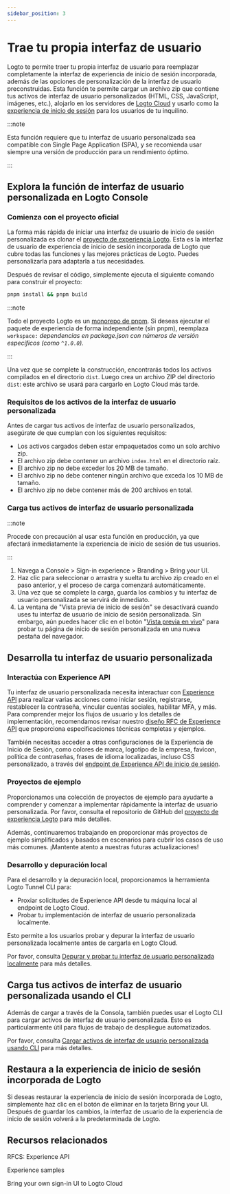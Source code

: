 ```yaml
---
sidebar_position: 3
---
```


# Trae tu propia interfaz de usuario

Logto te permite traer tu propia interfaz de usuario para reemplazar completamente la interfaz de experiencia de inicio de sesión incorporada, además de las opciones de personalización de la interfaz de usuario preconstruidas. Esta función te permite cargar un archivo zip que contiene tus activos de interfaz de usuario personalizados (HTML, CSS, JavaScript, imágenes, etc.), alojarlo en los servidores de [Logto Cloud](https://cloud.logto.io) y usarlo como la [experiencia de inicio de sesión](/end-user-flows#authentication-flows) para los usuarios de tu inquilino.

:::note

Esta función requiere que tu interfaz de usuario personalizada sea compatible con Single Page Application (SPA), y se recomienda usar siempre una versión de producción para un rendimiento óptimo.

:::

## Explora la función de interfaz de usuario personalizada en Logto Console

### Comienza con el proyecto oficial

La forma más rápida de iniciar una interfaz de usuario de inicio de sesión personalizada es clonar el [proyecto de experiencia Logto](https://github.com/logto-io/logto/tree/master/packages/experience). Esta es la interfaz de usuario de experiencia de inicio de sesión incorporada de Logto que cubre todas las funciones y las mejores prácticas de Logto. Puedes personalizarla para adaptarla a tus necesidades.

Después de revisar el código, simplemente ejecuta el siguiente comando para construir el proyecto:

```bash
pnpm install && pnpm build
```

:::note

Todo el proyecto Logto es un [monorepo de pnpm](https://pnpm.io/workspaces). Si deseas ejecutar el paquete de experiencia de forma independiente (sin pnpm), reemplaza `workspace:` _dependencias en package.json con números de versión específicos (como `^1.0.0`)._

:::

Una vez que se complete la construcción, encontrarás todos los activos compilados en el directorio `dist`. Luego crea un archivo ZIP del directorio `dist`: este archivo se usará para cargarlo en Logto Cloud más tarde.

### Requisitos de los activos de la interfaz de usuario personalizada

Antes de cargar tus activos de interfaz de usuario personalizados, asegúrate de que cumplan con los siguientes requisitos:

- Los activos cargados deben estar empaquetados como un solo archivo zip.
- El archivo zip debe contener un archivo `index.html` en el directorio raíz.
- El archivo zip no debe exceder los 20 MB de tamaño.
- El archivo zip no debe contener ningún archivo que exceda los 10 MB de tamaño.
- El archivo zip no debe contener más de 200 archivos en total.

### Carga tus activos de interfaz de usuario personalizada

:::note

Procede con precaución al usar esta función en producción, ya que afectará inmediatamente la experiencia de inicio de sesión de tus usuarios.

:::

1. Navega a <CloudLink to="/sign-in-experience/branding">Console > Sign-in experience > Branding > Bring your UI</CloudLink>.
2. Haz clic para seleccionar o arrastra y suelta tu archivo zip creado en el paso anterior, y el proceso de carga comenzará automáticamente.
3. Una vez que se complete la carga, guarda los cambios y tu interfaz de usuario personalizada se servirá de inmediato.
4. La ventana de "Vista previa de inicio de sesión" se desactivará cuando uses tu interfaz de usuario de inicio de sesión personalizada. Sin embargo, aún puedes hacer clic en el botón "[Vista previa en vivo](/customization/live-preview)" para probar tu página de inicio de sesión personalizada en una nueva pestaña del navegador.

## Desarrolla tu interfaz de usuario personalizada

### Interactúa con Experience API

Tu interfaz de usuario personalizada necesita interactuar con [Experience API](https://openapi.logto.io/group/endpoint-experience) para realizar varias acciones como iniciar sesión, registrarse, restablecer la contraseña, vincular cuentas sociales, habilitar MFA, y más. Para comprender mejor los flujos de usuario y los detalles de implementación, recomendamos revisar nuestro [diseño RFC de Experience API](https://github.com/logto-io/rfcs/blob/master/draft/0004-experience-api.md) que proporciona especificaciones técnicas completas y ejemplos.

También necesitas acceder a otras configuraciones de la Experiencia de Inicio de Sesión, como colores de marca, logotipo de la empresa, favicon, política de contraseñas, frases de idioma localizadas, incluso CSS personalizado, a través del [endpoint de Experience API de inicio de sesión](https://openapi.logto.io/operation/operation-getsigninexperienceconfig).

### Proyectos de ejemplo

Proporcionamos una colección de proyectos de ejemplo para ayudarte a comprender y comenzar a implementar rápidamente la interfaz de usuario personalizada. Por favor, consulta el repositorio de GitHub del [proyecto de experiencia Logto](https://github.com/logto-io/experience-samples) para más detalles.

Además, continuaremos trabajando en proporcionar más proyectos de ejemplo simplificados y basados en escenarios para cubrir los casos de uso más comunes. ¡Mantente atento a nuestras futuras actualizaciones!

### Desarrollo y depuración local

Para el desarrollo y la depuración local, proporcionamos la herramienta Logto Tunnel CLI para:

- Proxiar solicitudes de Experience API desde tu máquina local al endpoint de Logto Cloud.
- Probar tu implementación de interfaz de usuario personalizada localmente.

Esto permite a los usuarios probar y depurar la interfaz de usuario personalizada localmente antes de cargarla en Logto Cloud.

Por favor, consulta [Depurar y probar tu interfaz de usuario personalizada localmente](/customization/bring-your-ui/debug-and-test-your-custom-ui-locally/) para más detalles.

## Carga tus activos de interfaz de usuario personalizada usando el CLI

Además de cargar a través de la Consola, también puedes usar el Logto CLI para cargar activos de interfaz de usuario personalizada. Esto es particularmente útil para flujos de trabajo de despliegue automatizados.

Por favor, consulta [Cargar activos de interfaz de usuario personalizada usando CLI](/customization/bring-your-ui/upload-custom-ui-assets-using-cli/) para más detalles.

## Restaura a la experiencia de inicio de sesión incorporada de Logto

Si deseas restaurar la experiencia de inicio de sesión incorporada de Logto, simplemente haz clic en el botón de eliminar en la tarjeta Bring your UI. Después de guardar los cambios, la interfaz de usuario de la experiencia de inicio de sesión volverá a la predeterminada de Logto.

## Recursos relacionados

<Url href="https://github.com/logto-io/rfcs/blob/master/draft/0004-experience-api.md#2-sign-in-with-username--password-and-fulfill-email">
  RFCS: Experience API
</Url>

<Url href="https://github.com/logto-io/experience-samples">Experience samples</Url>

<Url href="https://blog.logto.io/bring-your-own-ui">Bring your own sign-in UI to Logto Cloud</Url>
